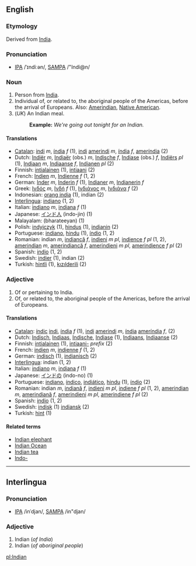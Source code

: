 ==English==
===Etymology===
Derived from [[India]].

===Pronunciation===
*[[w:IPA|IPA]] /ˈɪndiːən/, [[w:SAMPA|SAMPA]] /"Indi@n/

===Noun===
#Person from [[India]].
#Individual of, or related to, the aboriginal people of the Americas, before the arrival of Europeans. Also: [[Amerindian]], [[Native American]].
#(''UK'') An Indian meal.
#:'''Example:''' ''We're going out tonight for an Indian.''

====Translations====
*[[Catalan]]: [[indi]] ''m'', [[índia]] ''f'' (1), [[indi]] [[amerindi]] ''m'', [[índia]] ''f'', [[ameríndia]] (2)
*Dutch: [[Indiër]] ''m'', [[Indiaër]] (obs.) ''m'', [[Indische]] ''f'', [[Indiase]] (obs.) ''f'', [[Indiërs]] ''pl'' (1), [[Indiaan]] ''m'', [[Indiaanse]] ''f'', [[Indianen]] ''pl'' (2)
*Finnish: [[intialainen]] (1), [[intiaani]] (2)
*French: [[Indien]] ''m'', [[Indienne]] ''f'' (1, 2)
*German: [[Inder]] ''m'', [[Inderin]] ''f'' (1), [[Indianer]] ''m'', [[Indianerin]] ''f''
*Greek: [[Ινδός]] ''m'', [[Ινδή]] ''f'' (1), [[Ινδιάνος]] ''m'', [[Ινδιάνα]] ''f'' (2)
*Indonesian: [[orang india]] (1), indian (2)
*[[Interlingua]]: [[indiano]] (1, 2)
*Italian: [[indiano]] ''m'', [[indiana]] ''f'' (1)
*Japanese: [[インド人]] (indo-jin) (1)
*Malayalam: (bharateeyan) (1)
*Polish: [[indyjczyk]] (1), [[hindus]] (1), [[indianin]] (2)
*Portuguese: [[indiano]], [[hindu]] (1), [[índio]] (1, 2)
*Romanian: indian ''m'', [[indiancă]] ''f'', [[indieni]] ''m pl'',  [[indience]] ''f pl'' (1, 2), [[amerindian]] ''m'', [[amerindiancă]] ''f'', [[amerindieni]] ''m pl'', [[amerindience]] ''f pl'' (2)
*Spanish: [[indio]] (1, 2)
*Swedish: [[indier]] (1), indian (2)
*Turkish: [[hintli]] (1), [[kızılderili]] (2)

===Adjective===

#Of or pertaining to India.
#Of, or related to, the aboriginal people of the Americas, before the arrival of Europeans.

====Translations====

*[[Catalan]]: [[índic]] [[indi]], [[índia]] ''f'' (1), [[indi]] [[amerindi]] ''m'', [[índia]] [[ameríndia]] ''f'',  (2)
*Dutch: [[Indisch]], [[Indiaas]], [[Indische]], [[Indiase]] (1), [[Indiaans]], [[Indiaanse]] (2)
*Finnish: [[intialainen]] (1), [[intiaani-]] ''prefix'' (2)
*French: [[indien]] ''m'', [[indienne]] ''f'' (1, 2)
*German: [[indisch]] (1), [[indianisch]] (2)
*[[Interlingua]]: indian (1, 2)
*Italian: [[indiano]] ''m'', [[indiana]] ''f'' (1)
*Japanese: [[インドの]] (indo-no) (1)
*Portuguese: [[indiano]], [[índico]], [[indiático]], [[hindu]] (1),  [[índio]] (2)
*Romanian: indian ''m'', [[indiană]] ''f'', [[indieni]] ''m pl'',  [[indiene]] ''f pl'' (1, 2), [[amerindian]] ''m'', [[amerindiană]] ''f'', [[amerindieni]] ''m pl'', [[amerindiene]] ''f pl'' (2)
*Spanish: [[indio]] (1, 2)
*Swedish: [[indisk]] (1) [[indiansk]] (2)
*Turkish: [[hint]] (1)

====Related terms====
*[[Indian elephant]]
*[[Indian Ocean]]
*[[Indian tea]]
*[[Indo-]]

----

==Interlingua==
===Pronunciation===
*[[w:IPA|IPA]] /inˈdjan/, [[w:SAMPA|SAMPA]] /in"djan/

===Adjective===

#Indian (''of India'')
#Indian (''of aboriginal people'')

[[pl:Indian]]